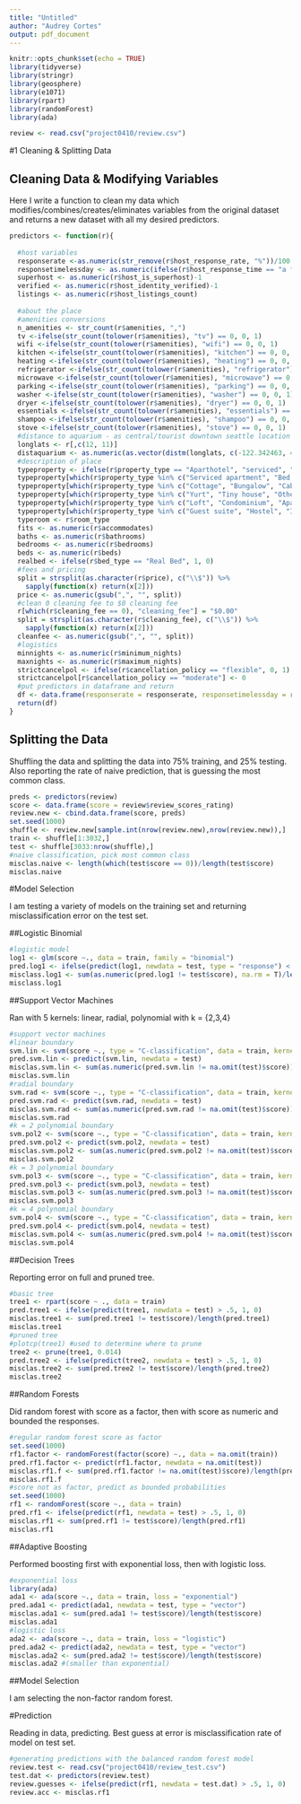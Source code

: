 ```yaml
---
title: "Untitled"
author: "Audrey Cortes"
output: pdf_document
---
```


```r
knitr::opts_chunk$set(echo = TRUE)
library(tidyverse)
library(stringr)
library(geosphere)
library(e1071)
library(rpart)
library(randomForest)
library(ada)
```

```r
review <- read.csv("project0410/review.csv")
```

#1 Cleaning & Splitting Data

## Cleaning Data & Modifying Variables
Here I write a function to clean my data which modifies/combines/creates/eliminates variables from the original dataset and returns a new dataset with all my desired predictors.

```r
predictors <- function(r){
  
  #host variables
  responserate <-as.numeric(str_remove(r$host_response_rate, "%"))/100
  responsetimelessday <- as.numeric(ifelse(r$host_response_time == "a few days or more", 0, 1))
  superhost <- as.numeric(r$host_is_superhost)-1
  verified <- as.numeric(r$host_identity_verified)-1
  listings <- as.numeric(r$host_listings_count)
  
  #about the place
  #amenities conversions
  n_amenities <- str_count(r$amenities, ",")
  tv <-ifelse(str_count(tolower(r$amenities), "tv") == 0, 0, 1)
  wifi <-ifelse(str_count(tolower(r$amenities), "wifi") == 0, 0, 1)
  kitchen <-ifelse(str_count(tolower(r$amenities), "kitchen") == 0, 0, 1)
  heating <-ifelse(str_count(tolower(r$amenities), "heating") == 0, 0, 1)
  refrigerator <-ifelse(str_count(tolower(r$amenities), "refrigerator") == 0, 0, 1)
  microwave <-ifelse(str_count(tolower(r$amenities), "microwave") == 0, 0, 1)
  parking <-ifelse(str_count(tolower(r$amenities), "parking") == 0, 0, 1)
  washer <-ifelse(str_count(tolower(r$amenities), "washer") == 0, 0, 1)
  dryer <-ifelse(str_count(tolower(r$amenities), "dryer") == 0, 0, 1)
  essentials <-ifelse(str_count(tolower(r$amenities), "essentials") == 0, 0, 1)
  shampoo <-ifelse(str_count(tolower(r$amenities), "shampoo") == 0, 0, 1)
  stove <-ifelse(str_count(tolower(r$amenities), "stove") == 0, 0, 1)
  #distance to aquarium - as central/tourist downtown seattle location
  longlats <- r[,c(12, 11)]
  distaquarium <- as.numeric(as.vector(distm(longlats, c(-122.342463, 47.607515))))
  #description of place
  typeproperty <- ifelse(r$property_type == "Aparthotel", "serviced", "")
  typeproperty[which(r$property_type %in% c("Serviced apartment", "Bed and breakfast", "Boutique hotel"))] <- "serviced"
  typeproperty[which(r$property_type %in% c("Cottage", "Bungalow", "Cabin","Guesthouse", "House", "Townhouse", "Villa"))] <- "standalone"
  typeproperty[which(r$property_type %in% c("Yurt", "Tiny house", "Other", "Houseboat", "Boat", "Camper/RV", "Tent", "Farm stay"))] <- "weird"
  typeproperty[which(r$property_type %in% c("Loft", "Condominium", "Apartment"))] <- "complex"
  typeproperty[which(r$property_type %in% c("Guest suite", "Hostel", "In-law"))] <- "share"
  typeroom <- r$room_type
  fits <- as.numeric(r$accommodates)
  baths <- as.numeric(r$bathrooms)
  bedrooms <- as.numeric(r$bedrooms)
  beds <- as.numeric(r$beds)
  realbed <- ifelse(r$bed_type == "Real Bed", 1, 0)
  #fees and pricing
  split = strsplit(as.character(r$price), c("\\$")) %>%
    sapply(function(x) return(x[2]))
  price <- as.numeric(gsub(",", "", split))
  #clean 0 cleaning fee to $0 cleaning fee
  r[which(r$cleaning_fee == 0), "cleaning_fee"] = "$0.00"
  split = strsplit(as.character(r$cleaning_fee), c("\\$")) %>%
    sapply(function(x) return(x[2]))
  cleanfee <- as.numeric(gsub(",", "", split))
  #logistics
  minnights <- as.numeric(r$minimum_nights)
  maxnights <- as.numeric(r$maximum_nights)
  strictcancelpol <- ifelse(r$cancellation_policy == "flexible", 0, 1)
  strictcancelpol[r$cancellation_policy == "moderate"] <- 0
  #put predictors in dataframe and return
  df <- data.frame(responserate = responserate, responsetimelessday = responsetimelessday, superhost = superhost, verified = verified, listings = listings, n_amenities = n_amenities, tv = tv, wifi = wifi, kitchen = kitchen, heating = heating, refrigerator = refrigerator, microwave = microwave, parking = parking, washer = washer, dryer = dryer, essentials = essentials, shampoo = shampoo, stove = stove, distaquarium = distaquarium, typeproperty = typeproperty, typeroom = typeroom, fits = fits, baths = baths, bedrooms = bedrooms, beds = beds, realbed = realbed, price = price, cleanfee = cleanfee, minnights = minnights, maxnights = maxnights, strictcancelpol = strictcancelpol)
  return(df)
}
```

## Splitting the Data

Shuffling the data and splitting the data into 75% training, and 25% testing. Also reporting the rate of naive prediction, that is guessing the most common class.

```r
preds <- predictors(review)
score <- data.frame(score = review$review_scores_rating)
review.new <- cbind.data.frame(score, preds)
set.seed(1000)
shuffle <- review.new[sample.int(nrow(review.new),nrow(review.new)),]
train <- shuffle[1:3032,]
test <- shuffle[3033:nrow(shuffle),]
#naive classification, pick most common class
misclas.naive <- length(which(test$score == 0))/length(test$score)
misclas.naive
```


#Model Selection

I am testing a variety of models on the training set and returning misclassification error on the test set.

##Logistic Binomial

```r
#logistic model
log1 <- glm(score ~., data = train, family = "binomial")
pred.log1 <- ifelse(predict(log1, newdata = test, type = "response") < .5, 0, 1)
misclass.log1 <- sum(as.numeric(pred.log1 != test$score), na.rm = T)/length(na.omit(pred.log1))
misclass.log1
```


##Support Vector Machines

Ran with 5 kernels: linear, radial, polynomial with k = {2,3,4}

```r
#support vector machines 
#linear boundary
svm.lin <- svm(score ~., type = "C-classification", data = train, kernel = "linear")
pred.svm.lin <- predict(svm.lin, newdata = test)
misclas.svm.lin <- sum(as.numeric(pred.svm.lin != na.omit(test)$score))/length(pred.svm.lin)
misclas.svm.lin
#radial boundary
svm.rad <- svm(score ~., type = "C-classification", data = train, kernel = "radial")
pred.svm.rad <- predict(svm.rad, newdata = test)
misclas.svm.rad <- sum(as.numeric(pred.svm.rad != na.omit(test)$score))/length(pred.svm.rad)
misclas.svm.rad
#k = 2 polynomial boundary
svm.pol2 <- svm(score ~., type = "C-classification", data = train, kernel = "polynomial", degree = 2)
pred.svm.pol2 <- predict(svm.pol2, newdata = test)
misclas.svm.pol2 <- sum(as.numeric(pred.svm.pol2 != na.omit(test)$score))/length(pred.svm.pol2)
misclas.svm.pol2
#k = 3 polynomial boundary
svm.pol3 <- svm(score ~., type = "C-classification", data = train, kernel = "polynomial", degree = 3)
pred.svm.pol3 <- predict(svm.pol3, newdata = test)
misclas.svm.pol3 <- sum(as.numeric(pred.svm.pol3 != na.omit(test)$score))/length(pred.svm.pol3)
misclas.svm.pol3
#k = 4 polynomial boundary
svm.pol4 <- svm(score ~., type = "C-classification", data = train, kernel = "polynomial", degree = 4)
pred.svm.pol4 <- predict(svm.pol4, newdata = test)
misclas.svm.pol4 <- sum(as.numeric(pred.svm.pol4 != na.omit(test)$score))/length(pred.svm.pol4)
misclas.svm.pol4
```

##Decision Trees

Reporting error on full and pruned tree.

```r
#basic tree
tree1 <- rpart(score ~ ., data = train)
pred.tree1 <- ifelse(predict(tree1, newdata = test) > .5, 1, 0)
misclas.tree1 <- sum(pred.tree1 != test$score)/length(pred.tree1)
misclas.tree1
#pruned tree
#plotcp(tree1) #used to determine where to prune
tree2 <- prune(tree1, 0.014)
pred.tree2 <- ifelse(predict(tree2, newdata = test) > .5, 1, 0)
misclas.tree2 <- sum(pred.tree2 != test$score)/length(pred.tree2)
misclas.tree2 
```

##Random Forests

Did random forest with score as a factor, then with score as numeric and bounded the responses.

```r
#regular random forest score as factor
set.seed(1000)
rf1.factor <- randomForest(factor(score) ~., data = na.omit(train))
pred.rf1.factor <- predict(rf1.factor, newdata = na.omit(test))
misclas.rf1.f <- sum(pred.rf1.factor != na.omit(test)$score)/length(pred.rf1.factor)
misclas.rf1.f
#score not as factor, predict as bounded probabilities
set.seed(1000)
rf1 <- randomForest(score ~., data = train)
pred.rf1 <- ifelse(predict(rf1, newdata = test) > .5, 1, 0)
misclas.rf1 <- sum(pred.rf1 != test$score)/length(pred.rf1)
misclas.rf1
```

##Adaptive Boosting

Performed boosting first with exponential loss, then with logistic loss.

```r
#exponential loss
library(ada)
ada1 <- ada(score ~., data = train, loss = "exponential")
pred.ada1 <- predict(ada1, newdata = test, type = "vector")
misclas.ada1 <- sum(pred.ada1 != test$score)/length(test$score)
misclas.ada1
#logistic loss
ada2 <- ada(score ~., data = train, loss = "logistic")
pred.ada2 <- predict(ada2, newdata = test, type = "vector")
misclas.ada2 <- sum(pred.ada2 != test$score)/length(test$score)
misclas.ada2 #(smaller than exponential)


```

##Model Selection

I am selecting the non-factor random forest.

#Prediction

Reading in data, predicting. Best guess at error is misclassification rate of model on test set.

```r
#generating predictions with the balanced random forest model
review.test <- read.csv("project0410/review_test.csv")
test.dat <- predictors(review.test)
review.guesses <- ifelse(predict(rf1, newdata = test.dat) > .5, 1, 0)
review.acc <- misclas.rf1

```











